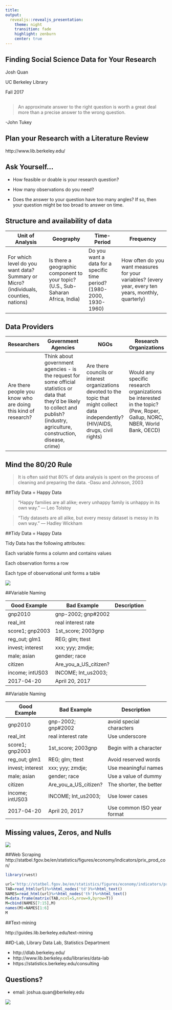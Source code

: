 ```yaml
---
title: 
output:
  revealjs::revealjs_presentation:
    theme: night
    transition: fade
    highlight: zenburn
    center: true
---
```




## Finding Social Science Data for Your Research {data-background="data1.jpg"}

Josh Quan

UC Berkeley Library 

Fall 2017



##

> An approximate answer to the right question is worth a
great deal more than a precise answer to the wrong
question.

-John Tukey



## Plan your Research with a Literature Review {data-background="books.jpg"}

http://www.lib.berkeley.edu/


## Ask Yourself...


- How feasible or doable is your research question? 

- How many observations do you need? 

- Does the answer to your question have too many angles? If so, then your question might be too broad to answer on time.


		


## Structure and availability of data



| Unit of Analysis                                                                       	| Geography                                                                          	| Time-Period                                                             	| Frequency                                                                                              	|
|----------------------------------------------------------------------------------------	|------------------------------------------------------------------------------------	|-------------------------------------------------------------------------	|--------------------------------------------------------------------------------------------------------	|
| For which level do you want data?  Summary or Micro?  (individuals, counties, nations) 	| Is there a geographic  component to your topic?  (U.S., Sub-Saharan Africa, India) 	| Do you want a data for a  specific time period?  (1980-2000, 1930-1960) 	| How often do you want measures  for your variables?  (every year, every ten years, monthly, quarterly) 	|


## Data Providers

| Researchers                                                    	| Government Agencies                                                                                                                                                                       	| NGOs                                                                                                                                     	| Research Organizations                                                                                                   	|
|----------------------------------------------------------------	|-------------------------------------------------------------------------------------------------------------------------------------------------------------------------------------------	|------------------------------------------------------------------------------------------------------------------------------------------	|--------------------------------------------------------------------------------------------------------------------------	|
| Are there people you know who are doing this kind of research? 	| Think about government agencies - is the request for some official statistics or data that they'd be likely to collect and publish? (industry, agriculture, construction, disease, crime) 	| Are there councils or interest organizations devoted to the topic that might collect data independently? (HIV/AIDS, drugs, civil rights) 	| Would any specific research organizations be interested in the topic? (Pew, Roper, Gallup, NORC, NBER, World Bank, OECD) 	|



<!--##Library Research Guides

http://guides.lib.berkeley.edu/all-guides
-->

## Mind the 80/20 Rule

> It is often said that 80% of data analysis is spent on the process of cleaning and preparing the data. 
-Dasu and Johnson, 2003

##Tidy Data = Happy Data

> “Happy families are all alike; every unhappy family is unhappy in its own way.” –– Leo Tolstoy


> “Tidy datasets are all alike, but every messy dataset is messy in its own way.” –– Hadley Wickham

##Tidy Data = Happy Data

Tidy Data has the following attributes:

Each variable forms a column and contains values

Each observation forms a row

Each type of observational unit forms a table

![](tidy.png)

##Variable Naming

|Good Example   | Bad Example   | Description  |
|---|---|---|
|gnp2010   |gnp-2002; gnp#2002    |   |
|real_int    |real interest rate    |  |
| score1; gnp2003   | 1st_score; 2003gnp  |    |
|reg_out; glm1    | REG; glm; ttest   |   |
| invest; interest  | xxx; yyy; zmdje;   |    |
|male; asian    | gender; race   | |
| citizen   | Are_you_a_US_citizen?   |   |
| income; intUS03   | INCOME; Int_us2003;   |    |
| 2017-04-20   |April 20, 2017   |   |

##Variable Naming

|Good Example   | Bad Example   | Description  |
|---|---|---|
|gnp2010   |gnp-2002; gnp#2002    | avoid special characters  |
|real_int    |real interest rate    |Use underscore   |
| score1; gnp2003   | 1st_score; 2003gnp  | Begin with a character   |
|reg_out; glm1    | REG; glm; ttest   | Avoid reserved words  |
| invest; interest  | xxx; yyy; zmdje;   |Use meaningful names    |
|male; asian    | gender; race   | Use a value of dummy   |
| citizen   | Are_you_a_US_citizen?   | The shorter, the better   |
| income; intUS03   | INCOME; Int_us2003;   | Use lower cases   |
| 2017-04-20   |April 20, 2017   | Use common ISO year format  |

## Missing values, Zeros, and Nulls

![](nulls.png)

##Web Scraping
http://statbel.fgov.be/en/statistics/figures/economy/indicators/prix_prod_con/

```r
library(rvest)
```


```r
url='http://statbel.fgov.be/en/statistics/figures/economy/indicators/prix_prod_con/'
TAB=read_html(url)%>%html_nodes('td')%>%html_text()
NAMES=read_html(url)%>%html_nodes('th')%>%html_text()
M=data.frame(matrix(TAB,ncol=5,nrow=9,byrow=T))
M=cbind(NAMES[7:15],M)
names(M)=NAMES[1:6]
M
```

##Text-mining

http://guides.lib.berkeley.edu/text-mining

##D-Lab, Library Data Lab, Statistics Department

- http://dlab.berkeley.edu/
- http://www.lib.berkeley.edu/libraries/data-lab
- https://statistics.berkeley.edu/consulting


## Questions?

- email: joshua.quan@berkeley.edu

![](giphy.gif)


